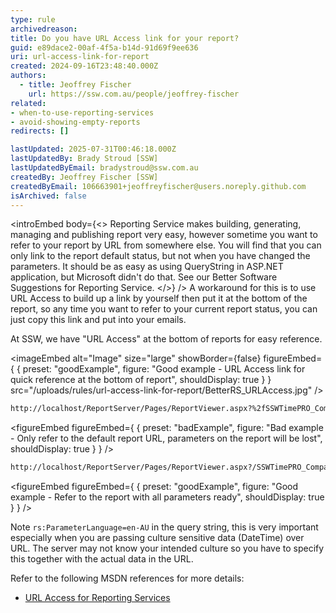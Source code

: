 ```yaml
---
type: rule
archivedreason:
title: Do you have URL Access link for your report?
guid: e89dace2-00af-4f5a-b14d-91d69f9ee636
uri: url-access-link-for-report
created: 2024-09-16T23:48:40.000Z
authors:
  - title: Jeoffrey Fischer
    url: https://ssw.com.au/people/jeoffrey-fischer
related:
- when-to-use-reporting-services
- avoid-showing-empty-reports
redirects: []

lastUpdated: 2025-07-31T00:46:18.000Z
lastUpdatedBy: Brady Stroud [SSW]
lastUpdatedByEmail: bradystroud@ssw.com.au
createdBy: Jeoffrey Fischer [SSW]
createdByEmail: 106663901+jeoffreyfischer@users.noreply.github.com
isArchived: false
---
```


<introEmbed
  body={<>
Reporting Service makes building, generating, managing and publishing report very easy, however sometime you want to refer to your report by URL from somewhere else. You will find that you can only link to the report default status, but not when you have changed the parameters. It should be as easy as using QueryString in ASP.NET application, but Microsoft didn't do that. See our Better Software Suggestions for Reporting Service.
  </>}
/>
A workaround for this is to use URL Access to build up a link by yourself then put it at the bottom of the report, so any time you want to refer to your current report status, you can just copy this link and put into your emails.

At SSW, we have "URL Access" at the bottom of reports for easy reference.

<imageEmbed
  alt="Image"
  size="large"
  showBorder={false}
  figureEmbed={ {
    preset: "goodExample",
    figure: "Good example - URL Access link for quick reference at the bottom of report",
    shouldDisplay: true
  } }
  src="/uploads/rules/url-access-link-for-report/BetterRS_URLAccess.jpg"
/>


``` html
http://localhost/ReportServer/Pages/ReportViewer.aspx?%2fSSWTimePRO_CompanyPerformance%2f01+-+BillableTimeSummary&rs:Command=Render
```
<figureEmbed figureEmbed={ {
  preset: "badExample",
  figure: "Bad example - Only refer to the default report URL, parameters on the report will be lost",
  shouldDisplay: true
} } />


``` html
http://localhost/ReportServer/Pages/ReportViewer.aspx?/SSWTimePRO_CompanyPerformance/01%20-%20BillableTimeSummary&rs:Command=Render&rs:ParameterLanguage=en-AU&pStartDate=1/06/2009&pEndDate=7/06/2009&pEmpID=ALZ
```
<figureEmbed figureEmbed={ {
  preset: "goodExample",
  figure: "Good example - Refer to the report with all parameters ready",
  shouldDisplay: true
} } />


Note `rs:ParameterLanguage=en-AU` in the query string, this is very important especially when you are passing culture sensitive data (DateTime) over URL. The server may not know your intended culture so you have to specify this together with the actual data in the URL.

Refer to the following MSDN references for more details:

* [URL Access for Reporting Services](https://learn.microsoft.com/en-us/sql/reporting-services/url-access-ssrs?view=sql-server-ver16&redirectedfrom=MSDN&WT.mc_id=DP-MVP-33518)
